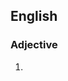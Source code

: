 ==English==

===Adjective===
{{head|en|adjective|head=[[up]] [[a]] [[creek]] [[without]] [[a]] [[paddle]]}}

# {{alternative form of|up the creek|lang=en}}